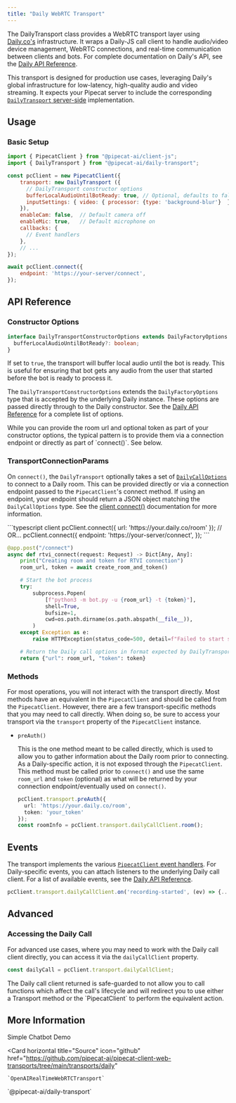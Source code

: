 ```yaml
---
title: "Daily WebRTC Transport"
---
```


The DailyTransport class provides a WebRTC transport layer using [Daily.co's](https://daily.co) infrastructure. It wraps a Daily-JS call client to handle audio/video device management, WebRTC connections, and real-time communication between clients and bots. For complete documentation on Daily's API, see the [Daily API Reference](https://docs.daily.co/reference/daily-js).

This transport is designed for production use cases, leveraging Daily's global infrastructure for low-latency, high-quality audio and video streaming. It expects your Pipecat server to include the corresponding [`DailyTransport` server-side](/server/services/transport/daily) implementation.

## Usage

### Basic Setup

```javascript
import { PipecatClient } from "@pipecat-ai/client-js";
import { DailyTransport } from "@pipecat-ai/daily-transport";

const pcClient = new PipecatClient({
    transport: new DailyTransport ({
      // DailyTransport constructor options
      bufferLocalAudioUntilBotReady: true, // Optional, defaults to false
      inputSettings: { video: { processor: {type: 'background-blur'}  } },
    }),
    enableCam: false,  // Default camera off
    enableMic: true,   // Default microphone on
    callbacks: {
      // Event handlers
    },
    // ...
});

await pcClient.connect({
    endpoint: 'https://your-server/connect',
});
```

## API Reference

### Constructor Options

```typescript
interface DailyTransportConstructorOptions extends DailyFactoryOptions {
  bufferLocalAudioUntilBotReady?: boolean;
}
```

<ParamField path="bufferLocalAudioUntilBotReady" type="boolean" default="false" required="false">

  If set to `true`, the transport will buffer local audio until the bot is ready. This is useful for ensuring that bot gets any audio from the user that started before the bot is ready to process it.
</ParamField>

<ParamField path="DailyFactoryOptions">

  The `DailyTransportConstructorOptions` extends the `DailyFactoryOptions` type that is accepted by the underlying Daily instance. These options are passed directly through to the Daily constructor. See the [Daily API Reference](https://docs.daily.co/reference/daily-js/daily-call-client/properties) for a complete list of options.

<Note>
While you can provide the room url and optional token as part of your constructor options, the typical pattern is to provide them via a connection endpoint or directly as part of `connect()`. See below.
</Note>

</ParamField>

### TransportConnectionParams

On `connect()`, the `DailyTransport` optionally takes a set of [`DailyCallOptions`](https://docs.daily.co/reference/daily-js/daily-call-client/methods#dailycalloptions) to connect to a Daily room. This can be provided directly or via a connection endpoint passed to the `PipecatClient`'s connect method. If using an endpoint, your endpoint should return a JSON object matching the `DailyCallOptions` type. See the [client connect()](https://docs.pipecat.ai/client/js/api-reference/client-methods#connect) documentation for more information.

<CodeGroup>
```typescript client
pcClient.connect({
  url: 'https://your.daily.co/room'
});
// OR...
pcClient.connect({
  endpoint: 'https://your-server/connect',
});
```

```python server
@app.post("/connect")
async def rtvi_connect(request: Request) -> Dict[Any, Any]:
    print("Creating room and token for RTVI connection")
    room_url, token = await create_room_and_token()

    # Start the bot process
    try:
        subprocess.Popen(
            [f"python3 -m bot.py -u {room_url} -t {token}"],
            shell=True,
            bufsize=1,
            cwd=os.path.dirname(os.path.abspath(__file__)),
        )
    except Exception as e:
        raise HTTPException(status_code=500, detail=f"Failed to start subprocess: {e}")

    # Return the Daily call options in format expected by DailyTransport/Daily Call Object
    return {"url": room_url, "token": token}
```
</CodeGroup>

### Methods

For most operations, you will not interact with the transport directly. Most methods have an equivalent in the `PipecatClient` and should be called from the `PipecatClient`. However, there are a few transport-specific methods that you may need to call directly. When doing so, be sure to access your transport via the `transport` property of the `PipecatClient` instance.

- `preAuth()`

  This is the one method meant to be called directly, which is used to allow you to gather information about the Daily room prior to connecting. As a Daily-specific action, it is not exposed through the `PipecatClient`. This method must be called prior to `connect()` and use the same `room_url` and `token` (optional) as what will be returned by your connection endpoint/eventually used on `connect()`.

  ```typescript
  pcClient.transport.preAuth({
    url: 'https://your.daily.co/room',
    token: 'your_token'
  });
  const roomInfo = pcClient.transport.dailyCallClient.room();
  ```

## Events

The transport implements the various [`PipecatClient` event handlers](https://docs.pipecat.ai/client/js/api-reference/callbacks). For Daily-specific events, you can attach listeners to the underlying Daily call client. For a list of available events, see the [Daily API Reference](https://docs.daily.co/reference/daily-js/events).

```typescript
pcClient.transport.dailyCallClient.on('recording-started', (ev) => {...});
```

## Advanced

### Accessing the Daily Call

For advanced use cases, where you may need to work with the Daily call client directly, you can access it via the `dailyCallClient` property.

```javascript
const dailyCall = pcClient.transport.dailyCallClient;
```

<Note>
The Daily call client returned is safe-guarded to not allow you to call functions which affect the call's lifecycle and will redirect you to use either a Transport method or the `PipecatClient` to perform the equivalent action.
</Note>

## More Information

<CardGroup cols={2}>
  <Card
    horizontal
    title="Demo"
    icon="play"
    href="https://github.com/pipecat-ai/pipecat/tree/main/examples/simple-chatbot"
  >
    Simple Chatbot Demo
  </Card>

  <Card
    horizontal
    title="Source"
    icon="github"
    href="https://github.com/pipecat-ai/pipecat-client-web-transports/tree/main/transports/daily"
  >
    `OpenAIRealTimeWebRTCTransport`
  </Card>
</CardGroup>
<Card
  horizontal
  title="Package"
  icon="browser"
  href="https://www.npmjs.com/package/@pipecat-ai/daily-transport"
>
  `@pipecat-ai/daily-transport`
</Card>
